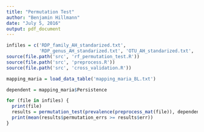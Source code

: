 ```yaml
---
title: "Permutation Test"
author: "Benjamin Hillmann"
date: "July 5, 2016"
output: pdf_document
---
```


```r
infiles = c('RDP_family_AH_standarized.txt',
            'RDP_genus_AH_standarized.txt', 'OTU_AH_standarized.txt', 'genes_CEFITH_standardized.txt')
source(file.path('src', 'rf_permutation_test.R'))
source(file.path('src', 'preprocess.R'))
source(file.path('src', 'cross_validation.R'))
```


```r
mapping_maria = load_data_table('mapping_maria_BL.txt')

dependent = mapping_maria$Persistence

for (file in infiles) {
  print(file)
  results = permutation_test(prevalence(preprocess_mat(file)), dependent)
  print(mean(results$permutation_errs >= results$err))
}
```